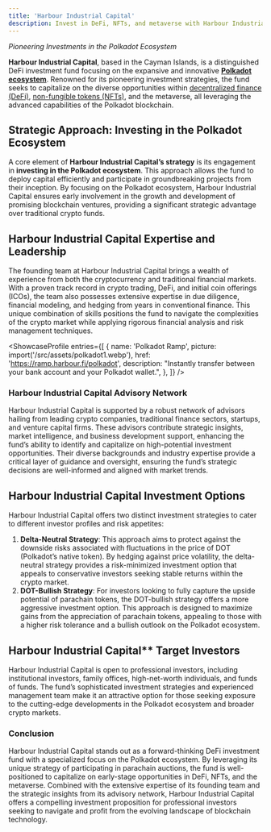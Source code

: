 ```yaml
---
title: 'Harbour Industrial Capital'
description: Invest in DeFi, NFTs, and metaverse with Harbour Industrial Capital is specializing in Polkadot’s parachain auctions and risk-minimized strategies.
---
```




*Pioneering Investments in the Polkadot Ecosystem*

**Harbour Industrial Capital**, based in the Cayman Islands, is a distinguished DeFi investment fund focusing on the expansive and innovative [**Polkadot ecosystem**](https://dablock.com/ecosystem/). Renowned for its pioneering investment strategies, the fund seeks to capitalize on the diverse opportunities within [decentralized finance (DeFi)](https://dablock.com/polkadot-defi-projects/), [non-fungible tokens (NFTs)](https://dablock.com/polkadot-nft-marketplaces/), and the metaverse, all leveraging the advanced capabilities of the Polkadot blockchain.

## Strategic Approach: Investing in the Polkadot Ecosystem
A core element of **Harbour Industrial Capital’s strategy** is its engagement in **investing in the Polkadot ecosystem**. This approach allows the fund to deploy capital efficiently and participate in groundbreaking projects from their inception. By focusing on the Polkadot ecosystem, Harbour Industrial Capital ensures early involvement in the growth and development of promising blockchain ventures, providing a significant strategic advantage over traditional crypto funds.

## **Harbour Industrial Capital** Expertise and Leadership

The founding team at Harbour Industrial Capital brings a wealth of experience from both the cryptocurrency and traditional financial markets. With a proven track record in crypto trading, DeFi, and initial coin offerings (ICOs), the team also possesses extensive expertise in due diligence, financial modeling, and hedging from years in conventional finance. This unique combination of skills positions the fund to navigate the complexities of the crypto market while applying rigorous financial analysis and risk management techniques.

<ShowcaseProfile
  entries={[
    {
      name: 'Polkadot Ramp',
      picture: import('/src/assets/polkadot1.webp'),
      href: 'https://ramp.harbour.fi/polkadot',
      description: "Instantly transfer between your bank account and your Polkadot wallet.",
    },
  ]}
/>

### **Harbour Industrial Capital** Advisory Network
Harbour Industrial Capital is supported by a robust network of advisors hailing from leading crypto companies, traditional finance sectors, startups, and venture capital firms. These advisors contribute strategic insights, market intelligence, and business development support, enhancing the fund’s ability to identify and capitalize on high-potential investment opportunities. Their diverse backgrounds and industry expertise provide a critical layer of guidance and oversight, ensuring the fund’s strategic decisions are well-informed and aligned with market trends.

## Harbour Industrial Capital Investment Options
Harbour Industrial Capital offers two distinct investment strategies to cater to different investor profiles and risk appetites:
1. **Delta-Neutral Strategy**: This approach aims to protect against the downside risks associated with fluctuations in the price of DOT (Polkadot’s native token). By hedging against price volatility, the delta-neutral strategy provides a risk-minimized investment option that appeals to conservative investors seeking stable returns within the crypto market.
2. **DOT-Bullish Strategy**: For investors looking to fully capture the upside potential of parachain tokens, the DOT-bullish strategy offers a more aggressive investment option. This approach is designed to maximize gains from the appreciation of parachain tokens, appealing to those with a higher risk tolerance and a bullish outlook on the Polkadot ecosystem.

## Harbour Industrial Capital** Target Investors
Harbour Industrial Capital is open to professional investors, including institutional investors, family offices, high-net-worth individuals, and funds of funds. The fund’s sophisticated investment strategies and experienced management team make it an attractive option for those seeking exposure to the cutting-edge developments in the Polkadot ecosystem and broader crypto markets.

### Conclusion
Harbour Industrial Capital stands out as a forward-thinking DeFi investment fund with a specialized focus on the Polkadot ecosystem. By leveraging its unique strategy of participating in parachain auctions, the fund is well-positioned to capitalize on early-stage opportunities in DeFi, NFTs, and the metaverse. Combined with the extensive expertise of its founding team and the strategic insights from its advisory network, Harbour Industrial Capital offers a compelling investment proposition for professional investors seeking to navigate and profit from the evolving landscape of blockchain technology.
